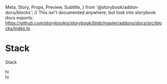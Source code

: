   Meta,
  Story,
  Props,
  Preview,
  Subtitle,
} from '@storybook/addon-docs/blocks';
// This isn't documented anywhere, but look into storybook docs exports: https://github.com/storybookjs/storybook/blob/master/addons/docs/src/blocks/index.ts


<Meta title="Components/Stack" component={Stack}></Meta>

# Stack

<Subtitle>Stack</Subtitle>

<Preview withToolbar withSource="open">
  <Story name="Base">
    <Stack><div>hi</div><div>hi</div></Stack>
  </Story>
</Preview>
